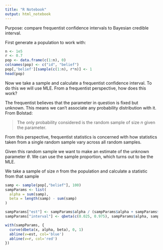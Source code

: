 ```yaml
---
title: "R Notebook"
output: html_notebook
---
```


Purpose: compare frequentist confidence intervals to Bayesian credible interval.

First generate a population to work with:

```r
n <- 1e5
r <- 0.7
pop <- data.frame(c(1:n), 0)
colnames(pop) <- c("id", "belief")
pop[,'belief'][sample(c(1:n), r*n)] <- 1
head(pop)
```

Now we take a sample and calculate a frequentist confidence interval. To do this we will use MLE. From a frequentist perspective, how does this work?

The frequentist believes that the parameter in question is fixed but unknown. This means we can't associate any probability distribution with it. From Bolstad:

>The only probability considered is the random sample of size $n$ given the parameter.

From this perspective, frequentist statistics is concerned with how statistics taken from a single random sample vary across all random samples. 

Given this random sample we want to make an estimate of the unknown parameter $\theta$. We can use the sample proportion, which turns out to be the MLE.

We take a sample of size $n$ from the population and calculate a statistic from that sample

```r
samp <- sample(pop[,"belief"], 100)
sampParams <- list(
  alpha = sum(samp),
  beta = length(samp) - sum(samp)
)

sampParams["est"] <- sampParams$alpha / (sampParams$alpha + sampParams$beta)
sampParams["interval"] <- qbeta(c(0.025, 0.975), sampParams$alpha, sampParams$beta)

with(sampParams, {
  curve(dbeta(x, alpha, beta), 0, 1)
  abline(v=est, col='blue')
  abline(v=r, col='red')
})
```

